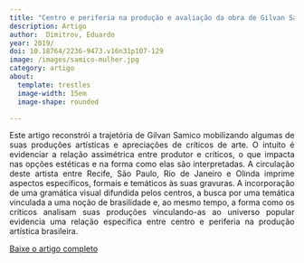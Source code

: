 ```yaml
---
title: "Centro e periferia na produção e avaliação da obra de Gilvan Samico"
description: Artigo
author:  Dimitrov, Eduardo
year: 2019/
doi: 10.18764/2236-9473.v16n31p107-129
image: /images/samico-mulher.jpg
category: artigo
about:
  template: trestles
  image-width: 15em
  image-shape: rounded

---
```

<P align="justify">Este artigo reconstrói a trajetória de Gilvan Samico mobilizando algumas de suas produções artísticas e apreciações de críticos de arte. O intuito é evidenciar a relação assimétrica entre produtor e críticos, o que impacta nas opções estéticas e na forma como elas são interpretadas. A circulação deste artista entre Recife, São Paulo, Rio de Janeiro e Olinda imprime aspectos específicos, formais e temáticos às suas gravuras. A incorporação de uma gramática visual difundida pelos centros, a busca por uma temática vinculada a uma noção de brasilidade e, ao mesmo tempo, a forma como os críticos analisam suas produções vinculando-as ao universo popular evidencia uma relação específica entre centro e periferia na produção artística brasileira.</p>

[Baixe o artigo completo](http://periodicoseletronicos.ufma.br/index.php/rpcsoc/article/view/12855)
